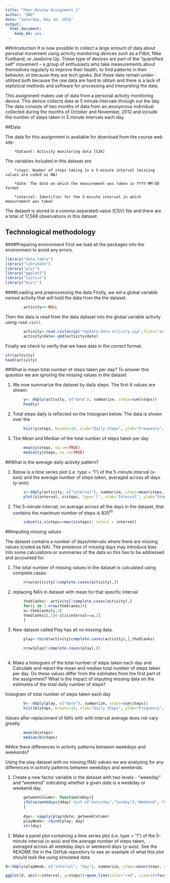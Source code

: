 ```yaml
---
title: "Peer Review Assignment 1"
author: "SWD"
date: "Saturday, May 16, 2015"
output:
  html_document:
    keep_md: yes
---
```


##Introduction
It is now possible to collect a large amount of data about personal movement using activity monitoring devices such as a Fitbit, Nike Fuelband, or Jawbone Up. These type of devices are part of the "quantified self" movement -- a group of enthusiasts who take measurements about themselves regularly to improve their health, to find patterns in their behavior, or because they are tech geeks. But these data remain under-utilized both because the raw data are hard to obtain and there is a lack of statistical methods and software for processing and interpreting the data.

This assignment makes use of data from a personal activity monitoring device. This device collects data at 5 minute intervals through out the day. The data consists of two months of data from an anonymous individual collected during the months of October and November, 2012 and include the number of steps taken in 5 minute intervals each day.


##Data

The data for this assignment is available for download from the course web site:

        *Dataset: Activity monitoring data [52K]

The variables included in this dataset are:

        *steps: Number of steps taking in a 5-minute interval (missing values are coded as NA)

        *date: The date on which the measurement was taken in YYYY-MM-DD format

        *interval: Identifier for the 5-minute interval in which measurement was taken

The dataset is stored in a comma-separated-value (CSV) file and there are a total of 17,568 observations in this dataset.

## Technological methodology
####Preparing environment
First we load all the packages into the environment to avoid any errors. 
```r
library("data.table")
library("lubridate")
library("plyr")
library("ggplot2")
library("lattice")
library("knitr")
```

####Loading and preprocessing the data
Firstly, we set a global variable named activity that will hold the data from the the dataset.  
```r
        activity<<-NULL  
```

Then the data is read from the data dataset into the global variable activity using `read.csv()`.

```r

        activity<-read.csv(unzip("repdata-data-activity.zip",files="activity.csv"))
        activity$date<-ymd(activity$date)

```

Finally we check to verify that we have data in the correct format. 

```r
str(activity)
head(activity)
```

##What is mean total number of steps taken per day?
To answer this question we are ignoring the missing values in the dataset

1. We now summarize the dataset by daily steps. The first 6 values are shown.

```r
        y<- ddply(activity, c("date"), summarize, steps=sum(steps))
        head(y)
```

2. Total steps daily is reflected on the histogram below. The data is shown over the

```r
        hist(y$steps, breaks=10, xlab="Daily Steps", ylab="Frequency", main="Total Number of Steps per Day", col="red")

```

3. The Mean and Median of the total number of steps taken per day

```r
        mean(y$steps, na.rm=TRUE)
        median(y$steps, na.rm=TRUE)
```

##What is the average daily activity pattern?

1. Below is a time series plot (i.e. type = "l") of the 5-minute interval (x-axis) and the average number of steps taken, averaged across all days (y-axis)
```r
        z<-ddply(activity, c("interval"), summarize, steps=mean(steps, na.rm=TRUE))
        plot(z$interval, z$steps, type='l', xlab="Interval", ylab="Steps")

```

2. The 5-minute interval, on average across all the days in the dataset, that contains the maximum number of steps is 835^th^
```r
        subset(z,z$steps==max(z$steps), select = interval)
```


##Imputing missing values

The dataset contains a number of days/intervals where there are missing values (coded as NA). The presence of missing days may introduce bias into some calculations or summaries of the data so this has to be addressed and accounted for.

1. The total number of missing values in the dataset is calculated using complete.cases. 
```r
        nrow(activity[!complete.cases(activity),])
```
2. replacing NA's in dataset with mean for that specific interval

```r
        theblanks<- activity[!complete.cases(activity),]
        for(i in 1:nrow(theblanks)){
        a<-theblanks[i,3]
        theblanks[i,1]<-z[z$interval==a,2]
        }
```

3. New dataset called Play has all no missing data. 
```r
        
        play<-rbind(activity[complete.cases(activity),],theblanks)

        nrow(play[!complete.cases(play),])
        
```

4. Make a histogram of the total number of steps taken each day and Calculate and report the mean and median total number of steps taken per day. Do these values differ from the estimates from the first part of the assignment? What is the impact of imputing missing data on the estimates of the total daily number of steps?

histogram of total number of steps taken each day
```r
        b<- ddply(play, c("date"), summarize, steps=sum(steps))
        hist(b$steps, breaks=10, xlab="Daily Steps", ylab="Frequency", main="Total Number of Steps per Day", col="red")
```
Values after replacement of NA's with with interval average does not vary greatly. 

```r
        mean(b$steps)
        median(b$steps)
```


##Are there differences in activity patterns between weekdays and weekends?

Using the play dataset with no missing (NA) values we are analysing for any differences in activity patterns between weekdays and weekends. 

1. Create a new factor variable in the dataset with two levels - "weekday" and "weekend" indicating whether a given date is a weekday or weekend day.

```r
        getweekColumn<- function(dday){
        ifelse(weekdays(dday) %in% c("Saturday","Sunday"),"Weekend", "Weekday")
        }
        
        day<- sapply(play$date, getweekColumn)
        playWeek<- cbind(play, day)
        str(day)
```

2. Make a panel plot containing a time series plot (i.e. type = "l") of the 5-minute interval (x-axis) and the average number of steps taken, averaged across all weekday days or weekend days (y-axis). See the README file in the GitHub repository to see an example of what this plot should look like using simulated data.

```r
d<-ddply(playWeek, c("interval", "day"), summarize, steps=mean(steps, na.rm=TRUE))

ggplot(d, aes(x=interval, y=steps))+geom_line(color="red", size=1)+facet_wrap(~ day, nrow=2, ncol=1)+labs(x="Intervals", y="Average Steps")+theme_bw()


```
